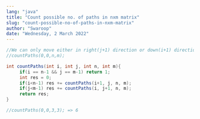 ```yaml
---
lang: "java"
title: "Count possible no. of paths in nxm matrix"
slug: "count-possible-no-of-paths-in-nxm-matrix"
author: "Swaroop"
date: "Wednesday, 2 March 2022"
---
```

```java
//We can only move either in right(j+1) direction or down(i+1) direction one step.
//countPaths(0,0,n,m);

int countPaths(int i, int j, int n, int m){
     if(i == n-1 && j == m-1) return 1;
     int res = 0;
     if(i<n-1) res += countPaths(i+1, j, n, m);
     if(j<m-1) res += countPaths(i, j+1, n, m);
     return res;
}

//countPaths(0,0,3,3); => 6
```